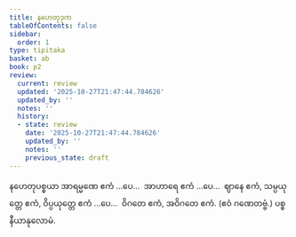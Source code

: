 ```yaml
---
title: နဟေတုဒုက
tableOfContents: false
sidebar:
  order: 1
type: tipitaka
basket: ab
book: p2
review:
  current: review
  updated: '2025-10-27T21:47:44.784626'
  updated_by: ''
  notes: ''
  history:
  - state: review
    date: '2025-10-27T21:47:44.784626'
    updated_by: ''
    notes: ''
    previous_state: draft
---
```



<ReviewStatus review={frontmatter.review} showDetails={true} />

<HypothesisAnnotation frontmatter={frontmatter} />

<DynamicBreadcrumb />

<Division number="168" book="p2" e="ch" v="38" p="72">

<Paragraph number="463" book="p2">
နဟေတုပစ္စယာ အာရမ္မဏေ ဧကံ …ပေ…  အာဟာရေ ဧကံ …ပေ…  ဈာနေ ဧကံ, သမ္ပယုတ္တေ ဧကံ, ဝိပ္ပယုတ္တေ ဧကံ …ပေ…  ဝိဂတေ ဧကံ, အဝိဂတေ ဧကံ. (ဧဝံ ဂဏေတဗ္ဗံ.)

</Paragraph>
</Division>

<Paragraph number="464" type="center" book="p2">
ပစ္စနီယာနုလောမံ.
</Paragraph>